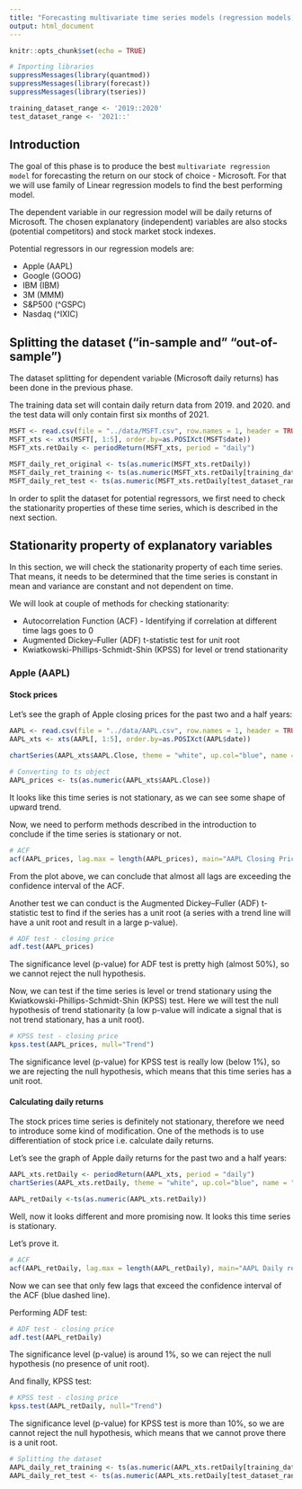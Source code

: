 ```yaml
---
title: "Forecasting multivariate time series models (regression models)"
output: html_document
---
```


```r
knitr::opts_chunk$set(echo = TRUE)
```


```r
# Importing libraries
suppressMessages(library(quantmod))
suppressMessages(library(forecast))
suppressMessages(library(tseries))
```

```r
training_dataset_range <- '2019::2020'
test_dataset_range <- '2021::'
```

## Introduction

The goal of this phase is to produce the best `multivariate regression model` 
for forecasting the return on our stock of choice - Microsoft. For that we will
use family of Linear regression models to find the best performing model.


The dependent variable in our regression model will be daily returns of Microsoft.
The chosen explanatory (independent) variables are also stocks (potential competitors) and stock market stock indexes.

Potential regressors in our regression models are:

- Apple (AAPL)
- Google (GOOG)
- IBM (IBM)
- 3M (MMM)
- S&P500 (^GSPC)
- Nasdaq (^IXIC)


## Splitting the dataset ("in-sample and" "out-of-sample")

The dataset splitting for dependent variable (Microsoft daily returns) has been done in the previous phase.

The training data set will contain daily return data from 2019. and 2020. and the test data will only contain first six months of 2021.


```r
MSFT <- read.csv(file = "../data/MSFT.csv", row.names = 1, header = TRUE)
MSFT_xts <- xts(MSFT[, 1:5], order.by=as.POSIXct(MSFT$date))
MSFT_xts.retDaily <- periodReturn(MSFT_xts, period = "daily")

MSFT_daily_ret_original <- ts(as.numeric(MSFT_xts.retDaily))
MSFT_daily_ret_training <- ts(as.numeric(MSFT_xts.retDaily[training_dataset_range]), frequency = 252, start=c(2019, 1))
MSFT_daily_ret_test <- ts(as.numeric(MSFT_xts.retDaily[test_dataset_range]), frequency = 252, start=c(2021, 1))

```

In order to split the dataset for potential regressors, we first need to check the stationarity properties of these time series, which is described in the next section.


## Stationarity property of explanatory variables

In this section, we will check the stationarity property of each time series.
That means, it needs to be determined that the time series is constant in mean and variance are constant and not dependent on time.

We will look at couple of methods for checking stationarity:

- Autocorrelation Function (ACF) - Identifying if correlation at different time lags goes to 0
- Augmented Dickey–Fuller (ADF) t-statistic test for unit root
- Kwiatkowski-Phillips-Schmidt-Shin (KPSS) for level or trend stationarity

### Apple (AAPL)

#### Stock prices


Let's see the graph of Apple closing prices for the past two and a half years:
```r
AAPL <- read.csv(file = "../data/AAPL.csv", row.names = 1, header = TRUE)
AAPL_xts <- xts(AAPL[, 1:5], order.by=as.POSIXct(AAPL$date))

chartSeries(AAPL_xts$AAPL.Close, theme = "white", up.col="blue", name = "AAPL - Closing prices")

# Converting to ts object
AAPL_prices <- ts(as.numeric(AAPL_xts$AAPL.Close))
```


It looks like this time series is not stationary, as we can see some shape of upward trend.

Now, we need to perform methods described in the introduction to conclude if the time series is stationary or not.
```r
# ACF
acf(AAPL_prices, lag.max = length(AAPL_prices), main="AAPL Closing Price Autocorrelation Function (ACF)")
```

From the plot above, we can conclude that almost all lags are exceeding the confidence interval of the ACF.


Another test we can conduct is the Augmented Dickey–Fuller (ADF) t-statistic test to find if the series has a unit root (a series with a trend line will have a unit root and result in a large p-value).
```r
# ADF test - closing price
adf.test(AAPL_prices)
```

The significance level (p-value) for ADF test is pretty high (almost 50%), so we cannot reject the null hypothesis.


Now, we can test if the time series is level or trend stationary using the Kwiatkowski-Phillips-Schmidt-Shin (KPSS) test. Here we will test the null hypothesis of trend stationarity (a low p-value will indicate a signal that is not trend stationary, has a unit root).
```r
# KPSS test - closing price
kpss.test(AAPL_prices, null="Trend")
```

The significance level (p-value) for KPSS test is really low (below 1%), so we are rejecting the null hypothesis, which means that this time series has a unit root.



#### Calculating daily returns

The stock prices time series is definitely not stationary, therefore we need to introduce some kind of modification.
One of the methods is to use differentiation of stock price i.e. calculate daily returns.


Let's see the graph of Apple daily returns for the past two and a half years:
```r
AAPL_xts.retDaily <- periodReturn(AAPL_xts, period = "daily")
chartSeries(AAPL_xts.retDaily, theme = "white", up.col="blue", name = "AAPL - Daily returns")

AAPL_retDaily <-ts(as.numeric(AAPL_xts.retDaily))
```

Well, now it looks different and more promising now. It looks this time series is stationary.

Let's prove it.

```r
# ACF
acf(AAPL_retDaily, lag.max = length(AAPL_retDaily), main="AAPL Daily return Autocorrelation Function (ACF)")
```

Now we can see that only few lags that exceed the confidence interval of the ACF (blue dashed line).

Performing ADF test:

```r
# ADF test - closing price
adf.test(AAPL_retDaily)
```

The significance level (p-value) is around 1%, so we can reject the null hypothesis (no presence of unit root).


And finally, KPSS test:
```r
# KPSS test - closing price
kpss.test(AAPL_retDaily, null="Trend")

```

The significance level (p-value) for KPSS test is more than 10%, so we are cannot reject the null hypothesis, which means that we cannot prove there is a unit root.


``` r
# Splitting the dataset
AAPL_daily_ret_training <- ts(as.numeric(AAPL_xts.retDaily[training_dataset_range]), frequency = 252, start=c(2019, 1))
AAPL_daily_ret_test <- ts(as.numeric(AAPL_xts.retDaily[test_dataset_range]), frequency = 252, start=c(2021, 1))
```
